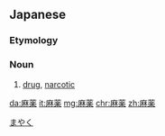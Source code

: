==Japanese==
{{ja-kanjitab|ま|やく|yomi=o}}

===Etymology===
{{compound|lang=ja|sort=まやく|麻|tr1=ma|t1=麻酔|薬|tr2=yaku|t2=drug}}

===Noun===
{{ja-noun|kyu=痲薬|まやく}}

# [[drug]], [[narcotic]]
[[Category:ja:Drugs|まやく]]

[[da:麻薬]]
[[it:麻薬]]
[[mg:麻薬]]
[[chr:麻薬]]
[[zh:麻薬]]